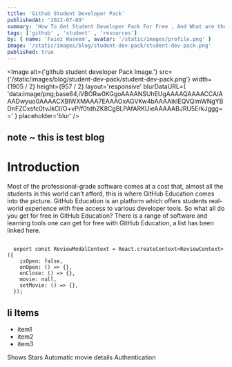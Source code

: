 ```yaml
---
title: 'Github Student Developer Pack'
publishedAt: '2022-07-09'
summary: 'How To Get Student Developer Pack For Free , And What are the benefits of Github Student Developer Pack'
tags: ['github' , 'student' , 'resources']
by: { name: 'Faiez Waseem', avatar: '/static/images/profile.png' }
image: '/static/images/blog/student-dev-pack/student-dev-pack.png'
published: true
---
```


<Image
  alt={'github student developer Pack Image.'}
  src={'/static/images/blog/student-dev-pack/student-dev-pack.png'}
  width={1905 / 2}
  height={957 / 2}
  layout='responsive'
  blurDataURL={
    'data:image/png;base64,iVBORw0KGgoAAAANSUhEUgAAAAQAAAACCAIAAADwyuo0AAAACXBIWXMAAA7EAAAOxAGVKw4bAAAAIklEQVQImWNgYBDnFZCxsfc0tvJkCI/O+vP/f0tdhZK8CgBLPAfARKUieAAAAABJRU5ErkJggg=='
  }
  placeholder='blur'
/>

 ## note ~ this is test blog

# Introduction
Most of the professional-grade software comes at a cost that,
almost all the students in this world can’t afford, this is where GitHub Education comes into the picture.
GitHub Education is an platform which offers students real-world experience with free access to various developer tools.
 So what all do you get for free in GitHub Education? 
 There is a range of software and learning tools one can get for free with GitHub Education, 
 a list has been linked here.


<Aside type={"neutral"} title={"A Sample title Here"}>


```jsx:codeExample

  export const ReviewModalContext = React.createContext<ReviewContext>({
    isOpen: false,
    onOpen: () => {},
    onClose: () => {},
    movie: null,
    setMovie: () => {},
  });

```


</Aside>

## li Items
- item1
- item2
- item3



<Sparkles>
   Shows Stars 
</Sparkles>



<VStack mt={2} alignItems='flex-start'>
  <Checkbox colorScheme='brand' isReadOnly defaultIsChecked>
    Automatic movie details
  </Checkbox>
  <Checkbox colorScheme='brand' isReadOnly>
    Authentication
  </Checkbox>
</VStack>